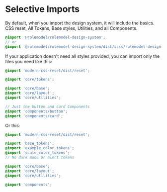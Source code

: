 
<Meta title="Overview/Selective Imports" />

# Selective Imports

By default, when you import the design system, it will include the basics. CSS reset, All Tokens, Base styles, Utilities, and all Components.

```scss
@import '@rolemodel/rolemodel-design-system';
// or
@import '@rolemodel/rolemodel-design-system/dist/scss/rolemodel-design-system';
```

If your application doesn't need all styles provided, you can import only the files you need like this:

```scss
@import 'modern-css-reset/dist/reset';

@import 'core/tokens';

@import 'core/base';
@import 'core/layout';
@import 'core/utilities';

// Just the button and card Components
@import 'components/button';
@import 'components/card';
```

Or this:

```scss
@import 'modern-css-reset/dist/reset';

@import 'base_tokens';
@import 'example_color_tokens';
@import 'scale_color_tokens';
// No dark mode or alert tokens

@import 'core/base';
@import 'core/layout';
@import 'core/utilities';

@import 'components';
```
